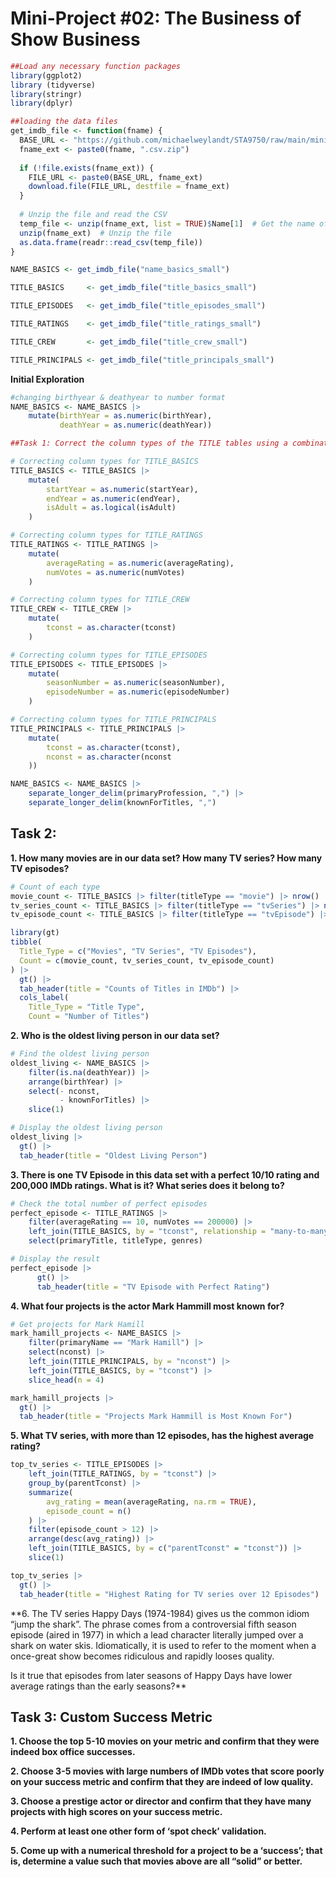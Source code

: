 # Mini-Project #02: The Business of Show Business

```r
##Load any necessary function packages
library(ggplot2)
library (tidyverse)
library(stringr)
library(dplyr)

##loading the data files
get_imdb_file <- function(fname) {
  BASE_URL <- "https://github.com/michaelweylandt/STA9750/raw/main/miniprojects/mini02_preprocessed/"
  fname_ext <- paste0(fname, ".csv.zip")
  
  if (!file.exists(fname_ext)) {
    FILE_URL <- paste0(BASE_URL, fname_ext)
    download.file(FILE_URL, destfile = fname_ext)
  }
  
  # Unzip the file and read the CSV
  temp_file <- unzip(fname_ext, list = TRUE)$Name[1]  # Get the name of the first file inside the ZIP
  unzip(fname_ext)  # Unzip the file
  as.data.frame(readr::read_csv(temp_file)) 
}

NAME_BASICS <- get_imdb_file("name_basics_small")

TITLE_BASICS     <- get_imdb_file("title_basics_small")

TITLE_EPISODES   <- get_imdb_file("title_episodes_small")

TITLE_RATINGS    <- get_imdb_file("title_ratings_small")

TITLE_CREW       <- get_imdb_file("title_crew_small")

TITLE_PRINCIPALS <- get_imdb_file("title_principals_small") 
```


**Initial Exploration**

```r
#changing birthyear & deathyear to number format
NAME_BASICS <- NAME_BASICS |>
    mutate(birthYear = as.numeric(birthYear),
           deathYear = as.numeric(deathYear))
```

```r
##Task 1: Correct the column types of the TITLE tables using a combination of mutate and the coercion functions as.numeric and as.logical.

# Correcting column types for TITLE_BASICS
TITLE_BASICS <- TITLE_BASICS |> 
    mutate(
        startYear = as.numeric(startYear),
        endYear = as.numeric(endYear),
        isAdult = as.logical(isAdult)
    )

# Correcting column types for TITLE_RATINGS
TITLE_RATINGS <- TITLE_RATINGS |> 
    mutate(
        averageRating = as.numeric(averageRating),
        numVotes = as.numeric(numVotes)
    )

# Correcting column types for TITLE_CREW
TITLE_CREW <- TITLE_CREW |> 
    mutate(
        tconst = as.character(tconst)
    )

# Correcting column types for TITLE_EPISODES
TITLE_EPISODES <- TITLE_EPISODES |> 
    mutate(
        seasonNumber = as.numeric(seasonNumber),
        episodeNumber = as.numeric(episodeNumber)
    )

# Correcting column types for TITLE_PRINCIPALS
TITLE_PRINCIPALS <- TITLE_PRINCIPALS |> 
    mutate(
        tconst = as.character(tconst),
        nconst = as.character(nconst
    ))

```

```r
NAME_BASICS <- NAME_BASICS |>
    separate_longer_delim(primaryProfession, ",") |>
    separate_longer_delim(knownForTitles, ",")
```

## Task 2:

**1. How many movies are in our data set? How many TV series? How many TV episodes?**

```r
# Count of each type
movie_count <- TITLE_BASICS |> filter(titleType == "movie") |> nrow()
tv_series_count <- TITLE_BASICS |> filter(titleType == "tvSeries") |> nrow()
tv_episode_count <- TITLE_BASICS |> filter(titleType == "tvEpisode") |> nrow()

library(gt)
tibble(
  Title_Type = c("Movies", "TV Series", "TV Episodes"),
  Count = c(movie_count, tv_series_count, tv_episode_count)
) |>
  gt() |>
  tab_header(title = "Counts of Titles in IMDb") |>
  cols_label(
    Title_Type = "Title Type",
    Count = "Number of Titles")
```

**2. Who is the oldest living person in our data set?**

```r
# Find the oldest living person
oldest_living <- NAME_BASICS |> 
    filter(is.na(deathYear)) |> 
    arrange(birthYear) |> 
    select(- nconst, 
           - knownForTitles) |>
    slice(1)

# Display the oldest living person
oldest_living |>
  gt() |>
  tab_header(title = "Oldest Living Person")
```

**3. There is one TV Episode in this data set with a perfect 10/10 rating and 200,000 IMDb ratings. What is it? What series does it belong to?**

```r
# Check the total number of perfect episodes
perfect_episode <- TITLE_RATINGS |> 
    filter(averageRating == 10, numVotes == 200000) |> 
    left_join(TITLE_BASICS, by = "tconst", relationship = "many-to-many") |> 
    select(primaryTitle, titleType, genres)

# Display the result
perfect_episode |>
      gt() |>
      tab_header(title = "TV Episode with Perfect Rating")
```

**4. What four projects is the actor Mark Hammill most known for?**

```r
# Get projects for Mark Hamill
mark_hamill_projects <- NAME_BASICS |> 
    filter(primaryName == "Mark Hamill") |> 
    select(nconst) |> 
    left_join(TITLE_PRINCIPALS, by = "nconst") |> 
    left_join(TITLE_BASICS, by = "tconst") |> 
    slice_head(n = 4)

mark_hamill_projects |>
  gt() |>
  tab_header(title = "Projects Mark Hammill is Most Known For")
```

**5. What TV series, with more than 12 episodes, has the highest average rating?**

```r
top_tv_series <- TITLE_EPISODES |> 
    left_join(TITLE_RATINGS, by = "tconst") |> 
    group_by(parentTconst) |> 
    summarize(
        avg_rating = mean(averageRating, na.rm = TRUE), 
        episode_count = n()
    ) |> 
    filter(episode_count > 12) |> 
    arrange(desc(avg_rating)) |> 
    left_join(TITLE_BASICS, by = c("parentTconst" = "tconst")) |> 
    slice(1)

top_tv_series |>
  gt() |>
  tab_header(title = "Highest Rating for TV series over 12 Episodes")

```
**6. The TV series Happy Days (1974-1984) gives us the common idiom “jump the shark”. The phrase comes from a controversial fifth season episode (aired in 1977) in which a lead character literally jumped over a shark on water skis. Idiomatically, it is used to refer to the moment when a once-great show becomes ridiculous and rapidly looses quality.

Is it true that episodes from later seasons of Happy Days have lower average ratings than the early seasons?**

 
## Task 3: Custom Success Metric

**1. Choose the top 5-10 movies on your metric and confirm that they were indeed box office successes.**


**2. Choose 3-5 movies with large numbers of IMDb votes that score poorly on your success metric and confirm that they are indeed of low quality.**


**3. Choose a prestige actor or director and confirm that they have many projects with high scores on your success metric.**


**4. Perform at least one other form of ‘spot check’ validation.**

**5. Come up with a numerical threshold for a project to be a ‘success’; that is, determine a value such that movies above are all “solid” or better.**

